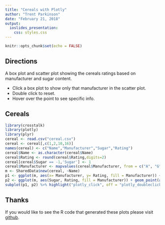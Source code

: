 ```yaml
---
title: "Cereals with Plotly"
author: "Trent Parkinson"
date: "February 21, 2018"
output:
  ioslides_presentation:
    css: styles.css
---
```


```r
knitr::opts_chunk$set(echo = FALSE)
```

## Directions

A box plot and scatter plot showing the cereals ratings based on manufacturer and sugar content.

- Click a box plot to show only that manufacturer in the scatter plot.
- Double click to reset.
- Hover over the point to see specific info.

## Cereals

```r
library(crosstalk)
library(plotly)
library(plyr)
cereal <- read.csv("cereal.csv")
cereal <- cereal[,c(1,2,10,16)]
names(cereal) <- c("Name","Manufacturer","Sugar","Rating")
cereal$Name <- as.character(cereal$Name)
cereal$Rating <- round(cereal$Rating,digits=2)
cereal[cereal$Sugar == -1,'Sugar'] <- 1
cereal$Manufacturer <- mapvalues(cereal$Manufacturer, from = c("A", "G","K","N","P","Q","R"), to = c("American Home", "General Mills","Kelloggs","Nabisco","Post","Quaker Oats","Ralston Purina"))
m <- SharedData$new(cereal, ~Name)
p1 <- ggplot(m, aes(x= Manufacturer, y= Rating, fill = Manufacturer)) + geom_boxplot() + scale_x_discrete(labels = c("A", "G","K","N","P","Q","R"))
p2 <- ggplot(m, aes(Sugar, Rating, fill = Manufacturer)) + geom_point(aes(size = 1.5))
subplot(p1, p2) %>% highlight("plotly_click", off = "plotly_doubleclick") %>% hide_legend()
```

## Thanks

If you would like to see the R code that generated these plots please visit <a href ="https://github.com/trentparkinson/Developing-Data-Products/blob/master/plotly_project.Rmd">github</a>.